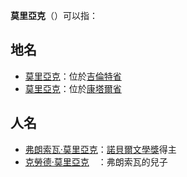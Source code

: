 {{disambig|cat=四字消歧義}}
'''莫里亞克'''（{{lang-fr|Mauriac}}）可以指：

==地名==
*[[莫里亞克_(吉倫特省)|莫里亞克]]：位於[[吉倫特省|吉倫特省]]
*[[莫里亞克_(康塔爾省)|莫里亞克]]：位於[[康塔爾省|康塔爾省]]

==人名==
*[[弗朗索瓦·莫里亞克|弗朗索瓦·莫里亞克]]：[[諾貝爾文學獎|諾貝爾文學獎]]得主
*[[克勞德·莫里亞克|克勞德·莫里亞克]]　：弗朗索瓦的兒子

{{DEFAULTSORT:Mauriac}}